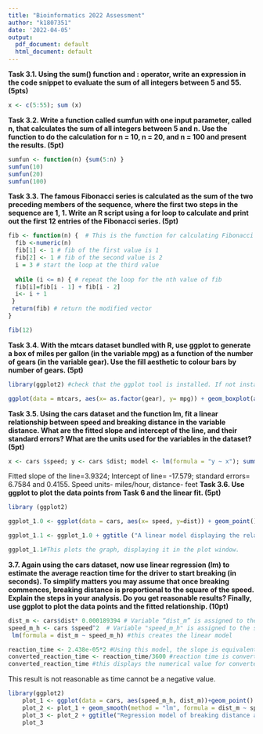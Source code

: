 ---
title: "Bioinformatics 2022 Assessment"
author: "k1807351"
date: '2022-04-05'
output:
  pdf_document: default
  html_document: default
---
**Task 3.1. Using the sum() function and : operator, write an expression in the code snippet to evaluate the sum of all integers between 5 and 55. (5pts)**
```{r}
x <- c(5:55); sum (x)
```
**Task 3.2. Write a function called sumfun with one input parameter, called n, that calculates the sum of all integers between 5 and n. Use the function to do the calculation for n = 10, n = 20, and n = 100 and present the results. (5pt)**
```{r}
sumfun <- function(n) {sum(5:n) }
sumfun(10)
sumfun(20)
sumfun(100)
```
**Task 3.3. The famous Fibonacci series is calculated as the sum of the two preceding members of the sequence, where the first two steps in the sequence are 1, 1. Write an R script using a for loop to calculate and print out the first 12 entries of the Fibonacci series. (5pt)**
```{r}
fib <- function(n) {  # This is the function for calculating Fibonacci using n values
  fib <-numeric(n)
  fib[1] <- 1 # fib of the first value is 1
  fib[2] <- 1 # fib of the second value is 2
  i = 3 # start the loop at the third value
  
  while (i <= n) { # repeat the loop for the nth value of fib
  fib[i]=fib[i - 1] + fib[i - 2]
  i<- i + 1
 }
 return(fib) # return the modified vector
}

fib(12)

```
**Task 3.4. With the mtcars dataset bundled with R, use ggplot to generate a box of miles per gallon (in the variable mpg) as a function of the number of gears (in the variable gear). Use the fill aesthetic to colour bars by number of gears. (5pt)**
```{r}
library(ggplot2) #check that the ggplot tool is installed. If not install it.

ggplot(data = mtcars, aes(x= as.factor(gear), y= mpg)) + geom_boxplot(aes(fill= as.factor(gear) )) + ggtitle(" Box plot of Miles per gallon(mpg) as a function of gears") #plot gears against miles per gallon for cars in the dataset mtcars. Colour fill the boxes according to the number of gears.

```





**Task 3.5. Using the cars dataset and the function lm, fit a linear relationship between speed and breaking distance in the variable distance. What are the fitted slope and intercept of the line, and their standard errors? What are the units used for the variables in the dataset? (5pt)**
```{r}
x <- cars $speed; y <- cars $dist; model <- lm(formula = "y ~ x"); summary(model) #This plots a linear model between speed and breaking distance.
```
Fitted slope of the line=3.9324; Intercept of line= -17.579; standard errors= 6.7584 and 0.4155. Speed units- miles/hour, distance- feet
**Task 3.6. Use ggplot to plot the data points from Task 6 and the linear fit. (5pt)**
```{r}
library (ggplot2)

ggplot_1.0 <- ggplot(data = cars, aes(x= speed, y=dist)) + geom_point() + geom_smooth(method = "lm",formula = "y ~ x")#This command assigns the fuction ggplot to the variable ggplot_1.0

ggplot_1.1 <- ggplot_1.0 + ggtitle ("A linear model displaying the relationship between breaking distance and speed")+ xlab("speed(milesperhour)")+ ylab("dist(feet)") #This command creates ggplot_1.1 and adds labels to the x and y axis, as well as adding a title to the graph.

ggplot_1.1#This plots the graph, displaying it in the plot window.

```





**3.7. Again using the cars dataset, now use linear regression (lm) to estimate the average reaction time for the driver to start breaking (in seconds). To simplify matters you may assume that once breaking commences, breaking distance is proportional to the square of the speed. Explain the steps in your analysis. Do you get reasonable results? Finally, use ggplot to plot the data points and the fitted relationship. (10pt)**
```{r}
dist_m <- cars$dist* 0.000189394 # Variable “dist_m” is assigned to the breaking distance in miles. The distance is converted to miles by multiplying by the value of one foot in miles; 1 foot is 0.000189394 miles
speed_m_h <- cars $speed^2  # Variable "speed_m_h" is assigned to the speed in miles per hour. ^2 is used because we have been told to assume that breaking distance is proportional to the square of speed 
 lm(formula = dist_m ~ speed_m_h) #this creates the linear model

```
```{r}
reaction_time <- 2.438e-05*2 #Using this model, the slope is equivalent to half of the average reaction time, hence to fine the reaction time, *2 is used. This is true is speed and distance are constant.
converted_reaction_time <- reaction_time/3600 #reaction time is converted from from hours to seconds by dividing by 3600, the number of seconds in one hour
converted_reaction_time #this displays the numerical value for converted reaction time
```
This result is not reasonable as time cannot be a negative value.
```{r}
library(ggplot2)
    plot_1 <- ggplot(data = cars, aes(speed_m_h, dist_m))+geom_point() 
    plot_2 <- plot_1 + geom_smooth(method = "lm", formula = dist_m ~ speed_m_h)
    plot_3 <- plot_2 + ggtitle("Regression model of breaking distance and speed")
    plot_3

```

